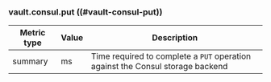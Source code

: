 ### vault.consul.put ((#vault-consul-put))

Metric type | Value | Description
----------- | ----- | -----------
summary     | ms    | Time required to complete a `PUT` operation against the Consul storage backend